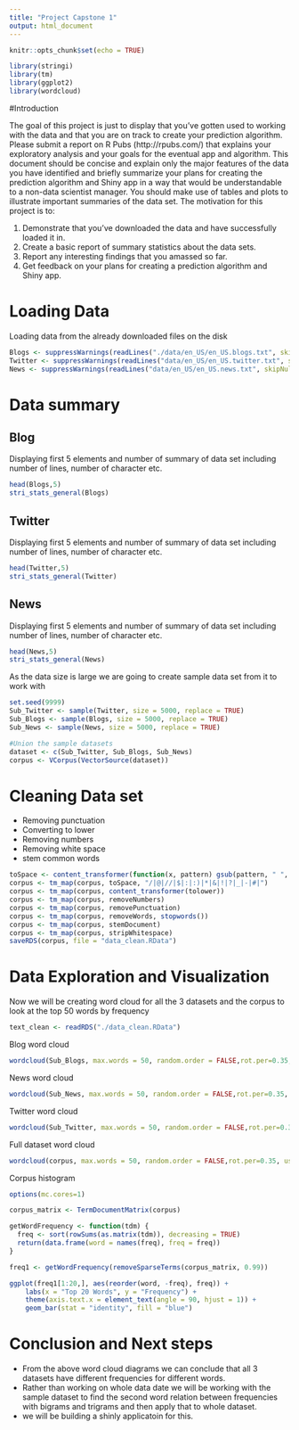 ```yaml
---
title: "Project Capstone 1"
output: html_document
---
```


```r
knitr::opts_chunk$set(echo = TRUE)

library(stringi)
library(tm)
library(ggplot2)
library(wordcloud)
```

#Introduction

The goal of this project is just to display that you've gotten used to working with the data and that you are on track to create your prediction algorithm. Please submit a report on R Pubs (http://rpubs.com/) that explains your exploratory analysis and your goals for the eventual app and algorithm. This document should be concise and explain only the major features of the data you have identified and briefly summarize your plans for creating the prediction algorithm and Shiny app in a way that would be understandable to a non-data scientist manager. You should make use of tables and plots to illustrate important summaries of the data set. The motivation for this project is to: 

1. Demonstrate that you've downloaded the data and have successfully loaded it in.
2. Create a basic report of summary statistics about the data sets.
3. Report any interesting findings that you amassed so far.
4. Get feedback on your plans for creating a prediction algorithm and Shiny app.

# Loading Data

Loading data from the already downloaded files on the disk

```r
Blogs <- suppressWarnings(readLines("./data/en_US/en_US.blogs.txt", skipNul = TRUE, encoding = "UTF-8"))
Twitter <- suppressWarnings(readLines("data/en_US/en_US.twitter.txt", skipNul = TRUE, encoding = "UTF-8"))
News <- suppressWarnings(readLines("data/en_US/en_US.news.txt", skipNul = TRUE, encoding = "UTF-8"))
```

# Data summary

## Blog
 Displaying first 5 elements and number of summary of data set including number of lines, number of character etc.
```r
head(Blogs,5)
stri_stats_general(Blogs)
```

## Twitter
Displaying first 5 elements and number of summary of data set including number of lines, number of character etc.

```r
head(Twitter,5)
stri_stats_general(Twitter)
```

## News
Displaying first 5 elements and number of summary of data set including number of lines, number of character etc.

```r
head(News,5)
stri_stats_general(News)
```

As the data size is large we are going to create sample data set from it to work with


```r
set.seed(9999)
Sub_Twitter <- sample(Twitter, size = 5000, replace = TRUE)
Sub_Blogs <- sample(Blogs, size = 5000, replace = TRUE)
Sub_News <- sample(News, size = 5000, replace = TRUE)

#Union the sample datasets
dataset <- c(Sub_Twitter, Sub_Blogs, Sub_News)
corpus <- VCorpus(VectorSource(dataset))
```

# Cleaning Data set

- Removing punctuation 
- Converting to lower
- Removing numbers
- Removing white space
- stem common words
 
```r
toSpace <- content_transformer(function(x, pattern) gsub(pattern, " ", x))
corpus <- tm_map(corpus, toSpace, "/|@|//|$|:|:)|*|&|!|?|_|-|#|")
corpus <- tm_map(corpus, content_transformer(tolower))
corpus <- tm_map(corpus, removeNumbers)
corpus <- tm_map(corpus, removePunctuation)
corpus <- tm_map(corpus, removeWords, stopwords())
corpus <- tm_map(corpus, stemDocument)
corpus <- tm_map(corpus, stripWhitespace)
saveRDS(corpus, file = "data_clean.RData")

```


# Data Exploration and Visualization

Now we will be creating word cloud for all the 3 datasets and the corpus to look at the top 50 words by frequency

```r
text_clean <- readRDS("./data_clean.RData")
```

Blog word cloud 

```r
wordcloud(Sub_Blogs, max.words = 50, random.order = FALSE,rot.per=0.35, use.r.layout=FALSE,colors=brewer.pal(8, "Dark2"))
```

News word cloud

```r
wordcloud(Sub_News, max.words = 50, random.order = FALSE,rot.per=0.35, use.r.layout=FALSE,colors=brewer.pal(8, "Dark2"))
```

Twitter word cloud

```r
wordcloud(Sub_Twitter, max.words = 50, random.order = FALSE,rot.per=0.35, use.r.layout=FALSE,colors=brewer.pal(8, "Dark2"))
```

Full dataset word cloud

```r
wordcloud(corpus, max.words = 50, random.order = FALSE,rot.per=0.35, use.r.layout=FALSE,colors=brewer.pal(12, "Paired"))

```

Corpus histogram 

```r

options(mc.cores=1)

corpus_matrix <- TermDocumentMatrix(corpus)

getWordFrequency <- function(tdm) {
  freq <- sort(rowSums(as.matrix(tdm)), decreasing = TRUE)
  return(data.frame(word = names(freq), freq = freq))
}

freq1 <- getWordFrequency(removeSparseTerms(corpus_matrix, 0.99))

ggplot(freq1[1:20,], aes(reorder(word, -freq), freq)) +
    labs(x = "Top 20 Words", y = "Frequency") +
    theme(axis.text.x = element_text(angle = 90, hjust = 1)) +
    geom_bar(stat = "identity", fill = "blue")
```

# Conclusion and Next steps

- From the above word cloud diagrams we can conclude that all 3 datasets have different frequencies for different words.
- Rather than working on whole data date we will be working with the sample dataset to find the second word relation between frequencies with bigrams and trigrams and then apply that to whole dataset.
- we will be building a shinly applicatoin for this.




